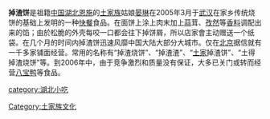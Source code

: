 '''掉渣饼'''是祖籍[[中国|中国]][[湖北|湖北]][[恩施|恩施]]的[[土家族|土家族]]姑娘[[晏琳|晏琳]]在2005年3月于[[武汉|武汉]]在家乡传统烧饼的基础上发明的一种[[快餐|快餐]]食品。在面饼上涂上肉末加上[[蒜|蒜]]茸、[[孜然|孜然]]等[[香料|香料]]调配出来的馅；由於松脆的外壳每咬一口都会往下掉饼屑，所以店家會主动赠送一个纸袋。在几个月的时间内掉渣饼迅速风靡中国大陆大部分大城市。仅在[[北京|北京]]据信就有一千多家铺面经营。常用的名称有“掉渣烧饼”、“掉渣渣”、“[[土家族|土家]]掉渣饼”、“土得掉渣烧饼”等。到2006年中，由于竞争激烈和质量没有保证，大多已关门或转而经营[[八宝鸭|八宝鸭]]等食品。

{{food-and-drink-stub}}

[[category:湖北小吃|category:湖北小吃]]
[[Category:土家族文化|Category:土家族文化]]